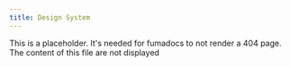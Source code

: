 ```yaml
---
title: Design System
---
```


This is a placeholder. It's needed for fumadocs to not render a 404 page.
The content of this file are not displayed
